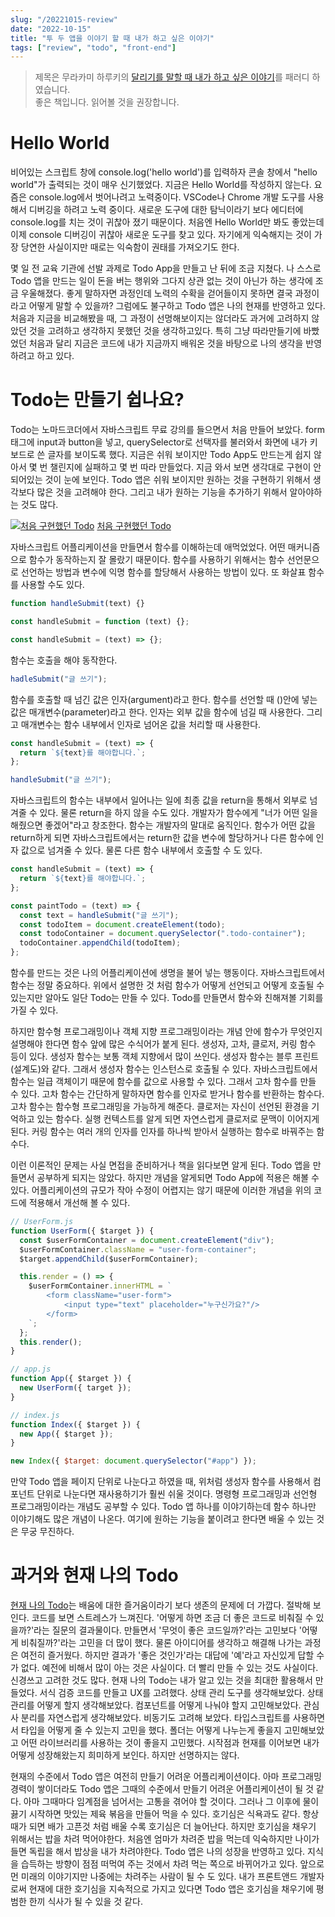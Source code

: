 ```yaml
---
slug: "/20221015-review"
date: "2022-10-15"
title: "투 두 앱을 이야기 할 때 내가 하고 싶은 이야기"
tags: ["review", "todo", "front-end"]
---
```


> 제목은 무라카미 하루키의 [달리기를 말할 때 내가 하고 싶은 이야기](http://www.yes24.com/Product/Goods/3239082)를 패러디 하였습니다.  
> 좋은 책입니다. 읽어볼 것을 권장합니다.

# Hello World

비어있는 스크립트 창에 console.log('hello world')를 입력하자 콘솔 창에서 "hello world"가 출력되는 것이 매우 신기했었다. 지금은 Hello World를 작성하지 않는다. 요즘은 console.log에서 벗어나려고 노력중이다. VSCode나 Chrome 개발 도구를 사용해서 디버깅을 하려고 노력 중이다. 새로운 도구에 대한 탐닉이라기 보다 에디터에 console.log를 치는 것이 귀찮아 졌기 때문이다. 처음엔 Hello World만 봐도 좋았는데 이제 console 디버깅이 귀찮아 새로운 도구를 찾고 있다. 자기에게 익숙해지는 것이 가장 당연한 사실이지만 때로는 익숙함이 권태를 가져오기도 한다.

몇 일 전 교육 기관에 선발 과제로 Todo App을 만들고 난 뒤에 조금 지쳤다. 나 스스로 Todo 앱을 만드는 일이 돈을 버는 행위와 그다지 상관 없는 것이 아닌가 하는 생각에 조금 우울해졌다. 좋게 말하자면 과정인데 노력의 수확을 걷어들이지 못하면 결국 과정이라고 어떻게 말할 수 있을까? 그럼에도 불구하고 Todo 앱은 나의 현재를 반영하고 있다. 처음과 지금을 비교해봤을 때, 그 과정이 선명해보이지는 않더라도 과거에 고려하지 않았던 것을 고려하고 생각하지 못했던 것을 생각하고있다. 특히 그냥 따라만들기에 바빴었던 처음과 달리 지금은 코드에 내가 지금까지 배워온 것을 바탕으로 나의 생각을 반영하려고 하고 있다.

# Todo는 만들기 쉽나요?

Todo는 노마드코더에서 자바스크립트 무료 강의를 들으면서 처음 만들어 보았다. form 태그에 input과 button을 넣고, querySelector로 선택자를 불러와서 화면에 내가 키보드로 쓴 글자를 보이도록 했다. 지금은 쉬워 보이지만 Todo App도 만드는게 쉽지 않아서 몇 번 챌린지에 실패하고 몇 번 따라 만들었다. 지금 와서 보면 생각대로 구현이 안되어있는 것이 눈에 보인다. Todo 앱은 쉬워 보이지만 원하는 것을 구현하기 위해서 생각보다 많은 것을 고려해야 한다. 그리고 내가 원하는 기능을 추가하기 위해서 알아야하는 것도 많다.

[![처음 구현했던 Todo](./../../images/todo1.png)](https://movie42.github.io/todolist/)
[처음 구현했던 Todo](https://movie42.github.io/todolist/)

자바스크립트 어플리케이션을 만들면서 함수를 이해하는데 애먹었었다. 어떤 매커니즘으로 함수가 동작하는지 잘 몰랐기 때문이다. 함수를 사용하기 위해서는 함수 선언문으로 선언하는 방법과 변수에 익명 함수를 할당해서 사용하는 방법이 있다. 또 화살표 함수를 사용할 수도 있다.

```js
function handleSubmit(text) {}

const handleSubmit = function (text) {};

const handleSubmit = (text) => {};
```

함수는 호출을 해야 동작한다.

```js
hadleSubmit("글 쓰기");
```

함수를 호출할 때 넘긴 값은 인자(argument)라고 한다. 함수를 선언할 때 ()안에 넣는 값은 매개변수(parameter)라고 한다. 인자는 외부 값을 함수에 넘길 때 사용한다. 그리고 매개변수는 함수 내부에서 인자로 넘어온 값을 처리할 때 사용한다.

```js
const handleSubmit = (text) => {
  return `${text}를 해야합니다.`;
};

handleSubmit("글 쓰기");
```

자바스크립트의 함수는 내부에서 일어나는 일에 최종 값을 return을 통해서 외부로 넘겨줄 수 있다. 물론 return을 하지 않을 수도 있다. 개발자가 함수에게 "너가 어떤 일을 해줬으면 좋겠어"라고 창조한다. 함수는 개발자의 말대로 움직인다. 함수가 어떤 값을 return하게 되면 자바스크립트에서는 return한 값을 변수에 할당하거나 다른 함수에 인자 값으로 넘겨줄 수 있다. 물론 다른 함수 내부에서 호출할 수 도 있다.

```js
const handleSubmit = (text) => {
  return `${text}를 해야합니다.`;
};

const paintTodo = (text) => {
  const text = handleSubmit("글 쓰기");
  const todoItem = document.createElement(todo);
  const todoContainer = document.querySelector(".todo-container");
  todoContainer.appendChild(todoItem);
};
```

함수를 만드는 것은 나의 어플리케이션에 생명을 불어 넣는 행동이다. 자바스크립트에서 함수는 정말 중요하다. 위에서 설명한 것 처럼 함수가 어떻게 선언되고 어떻게 호출될 수 있는지만 알아도 일단 Todo는 만들 수 있다. Todo를 만들면서 함수와 친해져볼 기회를 가질 수 있다.

하지만 함수형 프로그래밍이나 객체 지향 프로그래밍이라는 개념 안에 함수가 무엇인지 설명해야 한다면 함수 앞에 많은 수식어가 붙게 된다. 생성자, 고차, 클로저, 커링 함수 등이 있다. 생성자 함수는 보통 객체 지향에서 많이 쓰인다. 생성자 함수는 블루 프린트(설계도)와 같다. 그래서 생성자 함수는 인스턴스로 호출될 수 있다. 자바스크립트에서 함수는 일급 객체이기 때문에 함수를 값으로 사용할 수 있다. 그래서 고차 함수를 만들 수 있다. 고차 함수는 간단하게 말하자면 함수를 인자로 받거나 함수를 반환하는 함수다. 고차 함수는 함수형 프로그래밍을 가능하게 해준다. 클로저는 자신이 선언된 환경을 기억하고 있는 함수다. 실행 컨텍스트를 알게 되면 자연스럽게 클로저로 문맥이 이어지게 된다. 커링 함수는 여러 개의 인자를 인자를 하나씩 받아서 실행하는 함수로 바꿔주는 함수다.

이런 이론적인 문제는 사실 면접을 준비하거나 책을 읽다보면 알게 된다. Todo 앱을 만들면서 공부하게 되지는 않았다. 하지만 개념을 알게되면 Todo App에 적용은 해볼 수 있다. 어플리케이션의 규모가 작아 수정이 어렵지는 않기 때문에 이러한 개념을 위의 코드에 적용해서 개선해 볼 수 있다.

```js
// UserForm.js
function UserForm({ $target }) {
  const $userFormContainer = document.createElement("div");
  $userFormContainer.className = "user-form-container";
  $target.appendChild($userFormContainer);

  this.render = () => {
    $userFormContainer.innerHTML = `
        <form className="user-form">
            <input type="text" placeholder="누구신가요?"/>
        </form>
    `;
  };
  this.render();
}

// app.js
function App({ $target }) {
  new UserForm({ target });
}

// index.js
function Index({ $target }) {
  new App({ $target });
}

new Index({ $target: document.querySelector("#app") });
```

만약 Todo 앱을 페이지 단위로 나눈다고 하였을 때, 위처럼 생성자 함수를 사용해서 컴포넌트 단위로 나눈다면 재사용하기가 훨씬 쉬울 것이다. 명령형 프로그래밍과 선언형 프로그래밍이라는 개념도 공부할 수 있다. Todo 앱 하나를 이야기하는데 함수 하나만 이야기해도 많은 개념이 나온다. 여기에 원하는 기능을 붙이려고 한다면 배울 수 있는 것은 무궁 무진하다.

# 과거와 현재 나의 Todo

[현재 나의 Todo](https://mellow-fox-0d0e62.netlify.app/)는 배움에 대한 즐거움이라기 보다 생존의 문제에 더 가깝다. 절박해 보인다. 코드를 보면 스트레스가 느껴진다. '어떻게 하면 조금 더 좋은 코드로 비춰질 수 있을까?'라는 질문의 결과물이다. 만들면서 '무엇이 좋은 코드일까?'라는 고민보다 '어떻게 비춰질까?'라는 고민을 더 많이 했다. 물론 아이디어를 생각하고 해결해 나가는 과정은 여전히 즐거웠다. 하지만 결과가 '좋은 것인가'라는 대답에 '예'라고 자신있게 답할 수가 없다. 예전에 비해서 많이 아는 것은 사실이다. 더 빨리 만들 수 있는 것도 사실이다. 신경쓰고 고려한 것도 많다. 현재 나의 Todo는 내가 알고 있는 것을 최대한 활용해서 만들었다. 서식 검증 코드를 만들고 UX를 고려했다. 상태 관리 도구를 생각해보았다. 상태 관리를 어떻게 할지 생각해보았다. 컴포넌트를 어떻게 나눠야 할지 고민해보았다. 관심사 분리를 자연스럽게 생각해보았다. 비동기도 고려해 보았다. 타입스크립트를 사용하면서 타입을 어떻게 줄 수 있는지 고민을 했다. 폴더는 어떻게 나누는게 좋을지 고민해보았고 어떤 라이브러리를 사용하는 것이 좋을지 고민했다. 시작점과 현재를 이어보면 내가 어떻게 성장해왔는지 희미하게 보인다. 하지만 선명하지는 않다.

현재의 수준에서 Todo 앱은 여전히 만들기 어려운 어플리케이션이다. 아마 프로그래밍 경력이 쌓이더라도 Todo 앱은 그때의 수준에서 만들기 어려운 어플리케이션이 될 것 같다. 아마 그때마다 임계점을 넘어서는 고통을 겪어야 할 것이다. 그러나 그 이후에 물이 끓기 시작하면 맛있는 제육 볶음을 만들어 먹을 수 있다. 호기심은 식욕과도 같다. 항상 때가 되면 배가 고픈것 처럼 배울 수록 호기심은 더 늘어난다. 하지만 호기심을 채우기 위해서는 밥을 차려 먹어야한다. 처음엔 엄마가 차려준 밥을 먹는데 익숙하지만 나이가 들면 독립을 해서 밥상을 내가 차려야한다. Todo 앱은 나의 성장을 반영하고 있다. 지식을 습득하는 방향이 점점 떠먹여 주는 것에서 차려 먹는 쪽으로 바뀌어가고 있다. 앞으로 먼 미래의 이야기지만 나중에는 차려주는 사람이 될 수 도 있다. 내가 프론트앤드 개발자로써 현재에 대한 호기심을 지속적으로 가지고 있다면 Todo 앱은 호기심을 채우기에 평범한 한끼 식사가 될 수 있을 것 같다.
